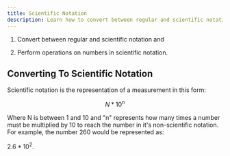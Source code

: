 ```yaml
---
title: Scientific Notation
description: Learn how to convert between regular and scientific notation and perform operations on numbers in scientific notation.
---
```


1. Convert between regular and scientific notation and

2. Perform operations on numbers in scientific notation.

## Converting To Scientific Notation

Scientific notation is the representation of a measurement in this form:

$$ N * 10^n $$

Where N is between 1 and 10 and "n" represents how many times a number must be multiplied by 10 to reach the number in it's non-scientific notation. For example, the number 260 would be represented as:

$2.6 * 10^2$.
